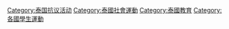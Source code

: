[[Category:泰国抗议活动|Category:泰国抗议活动]]
[[Category:泰國社會運動|Category:泰國社會運動]]
[[Category:泰國教育|Category:泰國教育]]
[[Category:各國學生運動|Category:各國學生運動]]